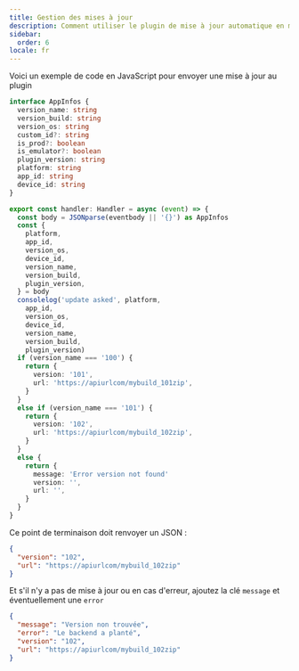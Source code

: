 ```yaml
---
title: Gestion des mises à jour
description: Comment utiliser le plugin de mise à jour automatique en mode auto-hébergé
sidebar:
  order: 6
locale: fr
---
```


Voici un exemple de code en JavaScript pour envoyer une mise à jour au plugin

```typescript
interface AppInfos {
  version_name: string
  version_build: string
  version_os: string
  custom_id?: string
  is_prod?: boolean
  is_emulator?: boolean
  plugin_version: string
  platform: string
  app_id: string
  device_id: string
}

export const handler: Handler = async (event) => {
  const body = JSONparse(eventbody || '{}') as AppInfos
  const {
    platform,
    app_id,
    version_os,
    device_id,
    version_name,
    version_build,
    plugin_version,
  } = body
  consolelog('update asked', platform,
    app_id,
    version_os,
    device_id,
    version_name,
    version_build,
    plugin_version)
  if (version_name === '100') {
    return {
      version: '101',
      url: 'https://apiurlcom/mybuild_101zip',
    }
  }
  else if (version_name === '101') {
    return {
      version: '102',
      url: 'https://apiurlcom/mybuild_102zip',
    }
  }
  else {
    return {
      message: 'Error version not found'
      version: '',
      url: '',
    }
  }
}
```

Ce point de terminaison doit renvoyer un JSON :

```json
{
  "version": "102",
  "url": "https://apiurlcom/mybuild_102zip"
}
```

Et s'il n'y a pas de mise à jour ou en cas d'erreur, ajoutez la clé `message` et éventuellement une `error`

```json
{
  "message": "Version non trouvée",
  "error": "Le backend a planté",
  "version": "102",
  "url": "https://apiurlcom/mybuild_102zip"
}
```